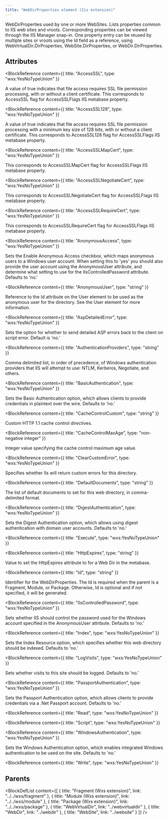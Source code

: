 ```yaml
---
title: "WebDirProperties element (Iis extension)"
---
```



WebDirProperties used by one or more WebSites. Lists properties common to IIS web sites and vroots. Corresponding properties can be viewed through the IIS Manager snap-in. One property entry can be reused by multiple sites or vroots using the Id field as a reference, using WebVirtualDir.DirProperties, WebSite.DirProperties, or WebDir.DirProperties.


## Attributes

<BlockWrapper>

  <BlockReference
    content={{
      title: "AccessSSL",
      type: "wxs:YesNoTypeUnion"
    }}
  >
  A value of true indicates that file access requires SSL file permission processing, with or without a client certificate. This corresponds to AccessSSL flag for AccessSSLFlags IIS metabase property.
  </BlockReference>

  <BlockReference
    content={{
      title: "AccessSSL128",
      type: "wxs:YesNoTypeUnion"
    }}
  >
  A value of true indicates that file access requires SSL file permission processing with a minimum key size of 128 bits, with or without a client certificate. This corresponds to AccessSSL128 flag for AccessSSLFlags IIS metabase property.
  </BlockReference>

  <BlockReference
    content={{
      title: "AccessSSLMapCert",
      type: "wxs:YesNoTypeUnion"
    }}
  >
  This corresponds to AccessSSLMapCert flag for AccessSSLFlags IIS metabase property.
  </BlockReference>

  <BlockReference
    content={{
      title: "AccessSSLNegotiateCert",
      type: "wxs:YesNoTypeUnion"
    }}
  >
  This corresponds to AccessSSLNegotiateCert flag for AccessSSLFlags IIS metabase property.
  </BlockReference>

  <BlockReference
    content={{
      title: "AccessSSLRequireCert",
      type: "wxs:YesNoTypeUnion"
    }}
  >
  This corresponds to AccessSSLRequireCert flag for AccessSSLFlags IIS metabase property.
  </BlockReference>

  <BlockReference
    content={{
      title: "AnonymousAccess",
      type: "wxs:YesNoTypeUnion"
    }}
  >
  Sets the Enable Anonymous Access checkbox, which maps anonymous users to a Windows user account. When setting this to 'yes' you should also provide the user account using the AnonymousUser attribute, and determine what setting to use for the IIsControlledPassword attribute. Defaults to 'no.'
  </BlockReference>

  <BlockReference
    content={{
      title: "AnonymousUser",
      type: "string"
    }}
  >
  Reference to the Id attribute on the User element to be used as the anonymous user for the directory. See the User element for more information.
  </BlockReference>

  <BlockReference
    content={{
      title: "AspDetailedError",
      type: "wxs:YesNoTypeUnion"
    }}
  >
  Sets the option for whether to send detailed ASP errors back to the client on script error. Default is 'no.'
  </BlockReference>

  <BlockReference
    content={{
      title: "AuthenticationProviders",
      type: "string"
    }}
  >
  Comma delimited list, in order of precedence, of Windows authentication providers that IIS will attempt to use: NTLM, Kerberos, Negotiate, and others.
  </BlockReference>

  <BlockReference
    content={{
      title: "BasicAuthentication",
      type: "wxs:YesNoTypeUnion"
    }}
  >
  Sets the Basic Authentication option, which allows clients to provide credentials in plaintext over the wire. Defaults to 'no.'
  </BlockReference>

  <BlockReference
    content={{
      title: "CacheControlCustom",
      type: "string"
    }}
  >
  Custom HTTP 1.1 cache control directives.
  </BlockReference>

  <BlockReference
    content={{
      title: "CacheControlMaxAge",
      type: "non-negative integer"
    }}
  >
  Integer value specifying the cache control maximum age value.
  </BlockReference>

  <BlockReference
    content={{
      title: "ClearCustomError",
      type: "wxs:YesNoTypeUnion"
    }}
  >
  Specifies whether IIs will return custom errors for this directory.
  </BlockReference>

  <BlockReference
    content={{
      title: "DefaultDocuments",
      type: "string"
    }}
  >
  The list of default documents to set for this web directory, in comma-delimited format.
  </BlockReference>

  <BlockReference
    content={{
      title: "DigestAuthentication",
      type: "wxs:YesNoTypeUnion"
    }}
  >
  Sets the Digest Authentication option, which allows using digest authentication with domain user accounts. Defaults to 'no.'
  </BlockReference>

  <BlockReference
    content={{
      title: "Execute",
      type: "wxs:YesNoTypeUnion"
    }}
  >
  
  </BlockReference>

  <BlockReference
    content={{
      title: "HttpExpires",
      type: "string"
    }}
  >
  Value to set the HttpExpires attribute to for a Web Dir in the metabase.
  </BlockReference>

  <BlockReference
    content={{
      title: "Id",
      type: "string"
    }}
  >
  Identifier for the WebDirProperties. The Id is required when the parent is a Fragment, Module, or Package. Otherwise, Id is optional and if not specified, it will be generated.
  </BlockReference>

  <BlockReference
    content={{
      title: "IIsControlledPassword",
      type: "wxs:YesNoTypeUnion"
    }}
  >
  Sets whether IIS should control the password used for the Windows account specified in the AnonymousUser attribute. Defaults to 'no.'
  </BlockReference>

  <BlockReference
    content={{
      title: "Index",
      type: "wxs:YesNoTypeUnion"
    }}
  >
  Sets the Index Resource option, which specifies whether this web directory should be indexed. Defaults to 'no.'
  </BlockReference>

  <BlockReference
    content={{
      title: "LogVisits",
      type: "wxs:YesNoTypeUnion"
    }}
  >
  Sets whether visits to this site should be logged. Defaults to 'no.'
  </BlockReference>

  <BlockReference
    content={{
      title: "PassportAuthentication",
      type: "wxs:YesNoTypeUnion"
    }}
  >
  Sets the Passport Authentication option, which allows clients to provide credentials via a .Net Passport account. Defaults to 'no.'
  </BlockReference>

  <BlockReference
    content={{
      title: "Read",
      type: "wxs:YesNoTypeUnion"
    }}
  >
  
  </BlockReference>

  <BlockReference
    content={{
      title: "Script",
      type: "wxs:YesNoTypeUnion"
    }}
  >
  
  </BlockReference>

  <BlockReference
    content={{
      title: "WindowsAuthentication",
      type: "wxs:YesNoTypeUnion"
    }}
  >
  Sets the Windows Authentication option, which enables integrated Windows authentication to be used on the site. Defaults to 'no.'
  </BlockReference>

  <BlockReference
    content={{
      title: "Write",
      type: "wxs:YesNoTypeUnion"
    }}
  >
  
  </BlockReference>

</BlockWrapper>


## Parents

<BlockDefList content={[
    {
      title: "Fragment (Wxs extension)",
      link: "../../wxs/fragment"
    },
    {
      title: "Module (Wxs extension)",
      link: "../../wxs/module"
    },
    {
      title: "Package (Wxs extension)",
      link: "../../wxs/package"
    },
    {
      title: "WebVirtualDir",
      link: "../webvirtualdir"
    },
    {
      title: "WebDir",
      link: "../webdir"
    },
    {
      title: "WebSite",
      link: "../website"
    }
  ]}
/>
